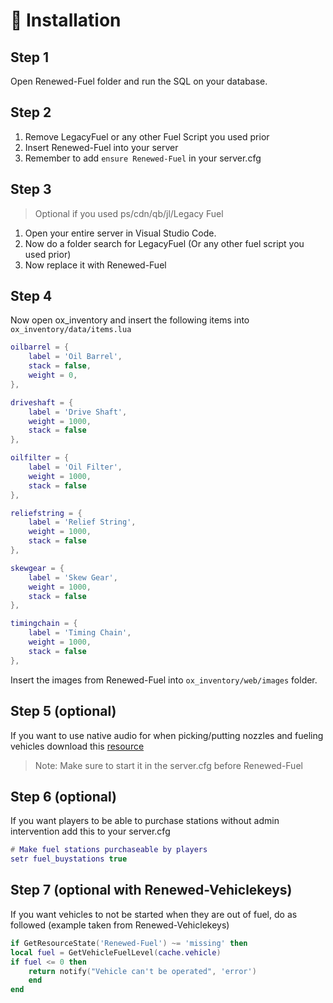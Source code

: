 # 📓 Installation
## Step 1

Open Renewed-Fuel folder and run the SQL on your database.

## Step 2

1. Remove LegacyFuel or any other Fuel Script you used prior
1. Insert Renewed-Fuel into your server
1. Remember to add `ensure Renewed-Fuel` in your server.cfg

## Step 3

> Optional if you used ps/cdn/qb/jl/Legacy Fuel

1. Open your entire server in Visual Studio Code.
1. Now do a folder search for LegacyFuel (Or any other fuel script you used prior)
1. Now replace it with Renewed-Fuel

## Step 4

Now open ox_inventory and insert the following items into `ox_inventory/data/items.lua`

```lua copy filename="ox_inventory/data/items.lua"
oilbarrel = {
	label = 'Oil Barrel',
	stack = false,
	weight = 0,
},

driveshaft = {
	label = 'Drive Shaft',
	weight = 1000,
	stack = false
},

oilfilter = {
	label = 'Oil Filter',
	weight = 1000,
	stack = false
},

reliefstring = {
	label = 'Relief String',
	weight = 1000,
	stack = false
},

skewgear = {
	label = 'Skew Gear',
	weight = 1000,
	stack = false
},

timingchain = {
	label = 'Timing Chain',
	weight = 1000,
	stack = false
},
```

Insert the images from Renewed-Fuel into `ox_inventory/web/images` folder.

## Step 5 (optional)

If you want to use native audio for when picking/putting nozzles and fueling vehicles download this [resource](https://github.com/Renewed-Scripts/Renewed-Audiobank)

> Note: Make sure to start it in the server.cfg before Renewed-Fuel

## Step 6 (optional)

If you want players to be able to purchase stations without admin intervention add this to your server.cfg

```lua copy
# Make fuel stations purchaseable by players
setr fuel_buystations true
```
## Step 7 (optional with Renewed-Vehiclekeys)

If you want vehicles to not be started when they are out of fuel, do as followed (example taken from Renewed-Vehiclekeys)

```lua copy
if GetResourceState('Renewed-Fuel') ~= 'missing' then
local fuel = GetVehicleFuelLevel(cache.vehicle)
if fuel <= 0 then
    return notify("Vehicle can't be operated", 'error')
    end
end
```